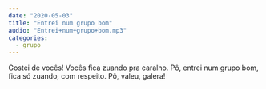 ```yaml
---
date: "2020-05-03"
title: "Entrei num grupo bom"
audio: "Entrei+num+grupo+bom.mp3"
categories:
  - grupo
---
```


Gostei de vocês! Vocês fica zuando pra caralho. Pô, entrei num grupo bom, fica só zuando, com respeito. Pô, valeu, galera!